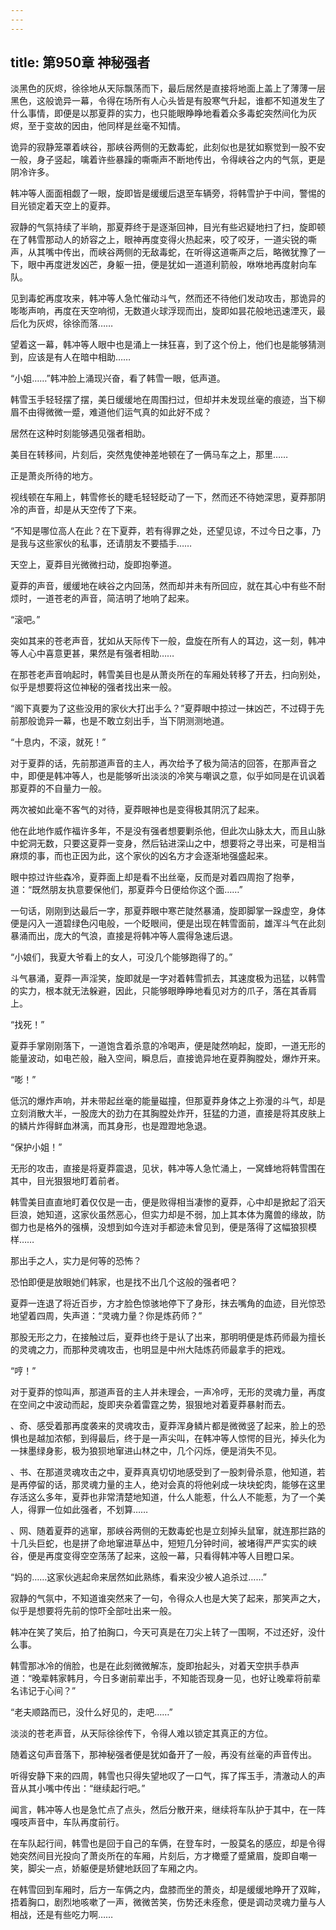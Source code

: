 ```yaml
---
---
---
```

title: 第950章 神秘强者
---



淡黑色的灰烬，徐徐地从天际飘荡而下，最后居然是直接将地面上盖上了薄薄一层黑色，这般诡异一幕，令得在场所有人心头皆是有股寒气升起，谁都不知道发生了什么事情，即便是以那夏莽的实力，也只能眼睁睁地看着众多毒蛇突然间化为灰烬，至于变故的因由，他同样是丝毫不知情。

诡异的寂静笼罩着峡谷，那峡谷两侧的无数毒蛇，此刻似也是犹如察觉到一股不安一般，身子竖起，噙着许些暴躁的嘶嘶声不断地传出，令得峡谷之内的气氛，更是阴冷许多。

韩冲等人面面相觑了一眼，旋即皆是缓缓后退至车辆旁，将韩雪护于中间，警惕的目光锁定着天空上的夏莽。

寂静的气氛持续了半晌，那夏莽终于是逐渐回神，目光有些迟疑地扫了扫，旋即顿在了韩雪那动人的娇容之上，眼神再度变得火热起来，咬了咬牙，一道尖锐的嘶声，从其嘴中传出，而峡谷两侧的无敌毒蛇，在听得这道嘶声之后，略微犹豫了一下，眼中再度迸发凶芒，身躯一扭，便是犹如一道道利箭般，咻咻地再度射向车队。

见到毒蛇再度攻来，韩冲等人急忙催动斗气，然而还不待他们发动攻击，那诡异的嘭嘭声响，再度在天空响彻，无数道火球浮现而出，旋即如昙花般地迅速湮灭，最后化为灰烬，徐徐而落……

望着这一幕，韩冲等人眼中也是涌上一抹狂喜，到了这个份上，他们也是能够猜测到，应该是有人在暗中相助……

“小姐……”韩冲脸上涌现兴奋，看了韩雪一眼，低声道。

韩雪玉手轻轻摆了摆，美日缓缓地在周围扫过，但却并未发现丝毫的痕迹，当下柳眉不由得微微一蹙，难道他们运气真的如此好不成？

居然在这种时刻能够遇见强者相助。

美目在转移间，片刻后，突然鬼使神差地顿在了一俩马车之上，那里……

正是萧炎所待的地方。

视线顿在车厢上，韩雪修长的睫毛轻轻眨动了一下，然而还不待她深思，夏莽那阴冷的声音，却是从天空传了下来。

“不知是哪位高人在此？在下夏莽，若有得罪之处，还望见谅，不过今日之事，乃是我与这些家伙的私事，还请朋友不要插手……

天空上，夏莽目光微微扫动，旋即抱拳道。

夏莽的声音，缓缓地在峡谷之内回荡，然而却并未有所回应，就在其心中有些不耐烦时，一道苍老的声音，简洁明了地响了起来。

“滚吧。”

突如其来的苍老声音，犹如从天际传下一般，盘旋在所有人的耳边，这一刻，韩冲等人心中喜意更甚，果然是有强者相助……

在那苍老声音响起时，韩雪美目也是从萧炎所在的车厢处转移了开去，扫向别处，似乎是想要将这位神秘的强者找出来一般。

“阁下真要为了这些没用的家伙大打出手么？”夏莽眼中掠过一抹凶芒，不过碍于先前那般诡异一幕，也是不敢立刻出手，当下阴测测地道。

“十息内，不滚，就死！”

对于夏莽的话，先前那道声音的主人，再次给予了极为简洁的回答，在那声音之中，即便是韩冲等人，也是能够听出淡淡的冷笑与嘲讽之意，似乎如同是在讥讽着那夏莽的不自量力一般。

两次被如此毫不客气的对待，夏莽眼神也是变得极其阴沉了起来。

他在此地作威作福许多年，不是没有强者想要剿杀他，但此次山脉太大，而且山脉中蛇洞无数，只要这夏莽一变身，然后钻进深山之中，想要将之寻出来，可是相当麻烦的事，而也正因为此，这个家伙的凶名方才会逐渐地强盛起来。

眼中掠过许些森冷，夏莽面上却是看不出丝毫，反而是对着四周抱了抱拳，道：“既然朋友执意要保他们，那夏莽今日便给你这个面……”

一句话，刚刚到达最后一字，那夏莽眼中寒芒陡然暴涌，旋即脚掌一跺虚空，身体便是闪入一道碧绿色闪电般，一个眨眼间，便是出现在韩雪面前，雄浑斗气在此刻暴涌而出，庞大的气浪，直接是将韩冲等人震得急速后退。

“小娘们，我夏大爷看上的女人，可没几个能够跑得了的。”

斗气暴涌，夏莽一声淫笑，旋即就是一字对着韩雪抓去，其速度极为迅猛，以韩雪的实力，根本就无法躲避，因此，只能够眼睁睁地看见对方的爪子，落在其香肩上。

“找死！”

夏莽手掌刚刚落下，一道饱含着杀意的冷喝声，便是陡然响起，旋即，一道无形的能量波动，如电芒般，融入空间，瞬息后，直接诡异地在夏莽胸膛处，爆炸开来。

“嘭！”

低沉的爆炸声响，并未带起丝毫的能量磁撞，但那夏莽身体之上弥漫的斗气，却是立刻消散大半，一股庞大的劲力在其胸膛处炸开，狂猛的力道，直接是将其皮肤上的鳞片炸得鲜血淋漓，而其身形，也是蹬蹬地急退。

“保护小姐！”

无形的攻击，直接是将夏莽震退，见状，韩冲等人急忙涌上，一窝蜂地将韩雪围在其中，目光狠狠地盯着前者。

韩雪美目直直地盯着仅仅是一击，便是败得相当凄惨的夏莽，心中却是掀起了滔天巨浪，她知道，这家伙虽然恶心，但实力却是不弱，加上其本体为魔兽的缘故，防御力也是格外的强横，没想到如今连对手都迹未曾见到，便是落得了这幅狼狈模样……

那出手之人，实力是何等的恐怖？

恐怕即便是放眼她们韩家，也是找不出几个这般的强者吧？

夏莽一连退了将近百步，方才脸色惊骇地停下了身形，抹去嘴角的血迹，目光惊恐地望着四周，失声道：“灵魂力量？你是炼药师？”

那股无形之力，在接触过后，夏莽也终于是认了出来，那明明便是炼药师最为擅长的灵魂之力，而那种灵魂攻击，也明显是中州大陆炼药师最拿手的把戏。

“哼！”

对于夏莽的惊叫声，那道声音的主人并未理会，一声冷哼，无形的灵魂力量，再度在空间之中波动而起，旋即夹杂着雷霆之势，狠狠地对着夏莽暴射而去。

、奇、感受着那再度袭来的灵魂攻击，夏莽浑身鳞片都是微微竖了起来，脸上的恐惧也是越加浓郁，到得最后，终于是一声尖叫，在韩冲等人惊愕的目光，掉头化为一抹墨绿身影，极为狼狈地窜进山林之中，几个闪烁，便是消失不见。

、书、在那道灵魂攻击之中，夏莽真真切切地感受到了一股刺骨杀意，他知道，若是再停留的话，那灵魂力量的主人，绝对会真的将他剁成一块块蛇肉，能够在这里存活这么多年，夏莽也非常清楚地知道，什么人能惹，什么人不能惹，为了一个美人，得罪一位如此强者，不划算……

、网、随着夏莽的逃窜，那峡谷两侧的无数毒蛇也是立刻掉头鼠窜，就连那拦路的十几头巨蛇，也是拼了命地窜进草丛中，短短几分钟时间，被堵得严严实实的峡谷，便是再度变得空空荡荡了起来，这般一幕，只看得韩冲等人目瞪口呆。

“妈的……这家伙逃起命来居然如此熟练，看来没少被人追杀过……”

寂静的气氛中，不知道谁突然来了一句，令得众人也是大笑了起来，那笑声之大，似乎是想要将先前的惊吓全部吐出来一般。

韩冲在笑了笑后，拍了拍胸口，今天可真是在刀尖上转了一围啊，不过还好，没什么事。

韩雪那冰冷的俏脸，也是在此刻微微解冻，旋即抬起头，对着天空拱手恭声道：“晚辈韩家韩月，今日多谢前辈出手，不知能否现身一见，也好让晚辈将前辈名讳记于心间？”

“老夫顺路而已，没什么好见的，走吧……”

淡淡的苍老声音，从天际徐徐传下，令得人难以锁定其真正的方位。

随着这句声音落下，那神秘强者便是犹如备开了一般，再没有丝毫的声音传出。

听得安静下来的四周，韩雪也只得失望地叹了一口气，挥了挥玉手，清澈动人的声音从其小嘴中传出：“继续起行吧。”

闻言，韩冲等人也是急忙点了点头，然后分散开来，继续将车队护于其中，在一阵嘎吱声音中，车队再度前行。

在车队起行间，韩雪也是回于自己的车俩，在登车时，一股莫名的感应，却是令得她突然间目光投向了萧炎所在的车厢，片刻后，方才橄蹙了蹙黛眉，旋即自嘲一笑，脚尖一点，娇躯便是矫健地跃回了车厢之内。

在韩雪回到车厢时，后方一车俩之内，盘膝而坐的萧炎，却是缓缓地睁开了双眸，捂着胸口，剧烈地咳嗽了一声，微微苦笑，伤势还未痊愈，便是调动灵魂力量与人相战，还是有些吃力啊……